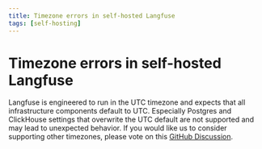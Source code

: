 ```yaml
---
title: Timezone errors in self-hosted Langfuse
tags: [self-hosting]
---
```


# Timezone errors in self-hosted Langfuse

Langfuse is engineered to run in the UTC timezone and expects that all infrastructure components default to UTC.
Especially Postgres and ClickHouse settings that overwrite the UTC default are not supported and may lead to unexpected behavior.
If you would like us to consider supporting other timezones, please vote on this [GitHub Discussion](https://github.com/orgs/langfuse/discussions/5046).
